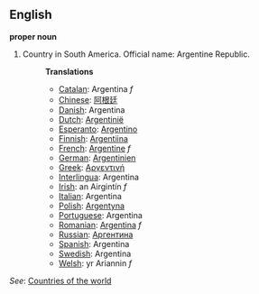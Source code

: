 ==English==

'''proper noun'''

# Country in South America. Official name: Argentine Republic.
#:'''Translations'''
#:*[[Catalan]]: Argentina ''f''
#:*[[Chinese]]: [[阿根廷]]
#:*[[Danish]]: Argentina
#:*[[Dutch]]: [[Argentinië]]
#:*[[Esperanto]]: [[Argentino]]
#:*[[Finnish]]: [[Argentiina]]
#:*[[French]]: [[Argentine]] ''f''
#:*[[German]]: [[Argentinien]]
#:*[[Greek]]: [[Αργεντινή]]
#:*[[Interlingua]]: Argentina
#:*[[Irish]]: an Airgintín ''f''
#:*[[Italian]]: Argentina
#:*[[Polish]]: [[Argentyna]]
#:*[[Portuguese]]: Argentina
#:*[[Romanian]]: [[Argentina]] ''f''
#:*[[Russian]]: [[Аргентина]]
#:*[[Spanish]]: Argentina
#:*[[Swedish]]: Argentina
#:*[[Welsh]]: yr Ariannin ''f''

''See'': [[Countries of the world]]